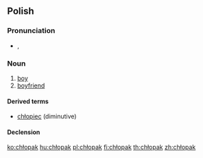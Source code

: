 ==Polish==

===Pronunciation===
* {{IPA|[ˈxwɔpak]|lang=pl}}, {{audio|pl-chłopak.ogg|audio}}

===Noun===
{{infl|pl|noun|g=m}}

# [[boy]]
# [[boyfriend]]

====Derived terms====
* [[chłopiec]] (diminutive)

====Declension====
{{pl-decl-noun
|chłopak|chłopacy/chłopaki
|chłopaka|chłopaków
|chłopakowi|chłopakom
|chłopaka|chłopaków
|chłopakiem|chłopakami
|chłopaku|chłopakach
|chłopaku|chłopacy/chłopaki
}}

[[ko:chłopak]]
[[hu:chłopak]]
[[pl:chłopak]]
[[fi:chłopak]]
[[th:chłopak]]
[[zh:chłopak]]